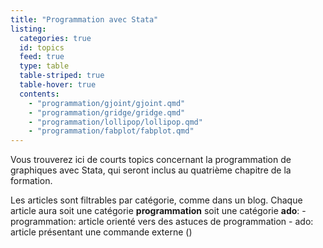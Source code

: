```yaml
---
title: "Programmation avec Stata"
listing:
  categories: true
  id: topics
  feed: true
  type: table
  table-striped: true
  table-hover: true
  contents:
    - "programmation/gjoint/gjoint.qmd"
    - "programmation/gridge/gridge.qmd"
    - "programmation/lollipop/lollipop.qmd" 
    - "programmation/fabplot/fabplot.qmd"     
---
```


Vous trouverez ici de courts topics concernant la programmation de graphiques avec Stata, qui seront inclus au quatrième chapitre de la formation.   

Les articles sont filtrables par catégorie, comme dans un blog.  Chaque article aura soit une catégorie **programmation** soit une catégorie **ado**: 
- programmation: article orienté vers des astuces de programmation 
- ado: article présentant une commande externe ()

<br><br>

::: {#topics}
:::



